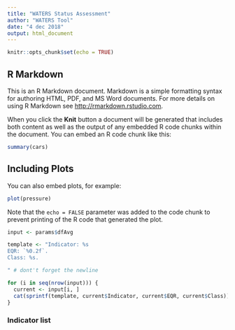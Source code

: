```yaml
---
title: "WATERS Status Assessment"
author: "WATERS Tool"
date: "4 dec 2018"
output: html_document
---
```


```r
knitr::opts_chunk$set(echo = TRUE)
```

## R Markdown

This is an R Markdown document. Markdown is a simple formatting syntax for authoring HTML, PDF, and MS Word documents. For more details on using R Markdown see <http://rmarkdown.rstudio.com>.

When you click the **Knit** button a document will be generated that includes both content as well as the output of any embedded R code chunks within the document. You can embed an R code chunk like this:

```r
summary(cars)
```

## Including Plots

You can also embed plots, for example:

```r
plot(pressure)
```

Note that the `echo = FALSE` parameter was added to the code chunk to prevent printing of the R code that generated the plot.





<div class="col2">

```r
input <- params$dfAvg

template <- "Indicator: %s
EQR: `%0.2f`.
Class: %s.

" # dont't forget the newline

for (i in seq(nrow(input))) {
  current <- input[i, ]
  cat(sprintf(template, current$Indicator, current$EQR, current$Class))
}

```
</div>
### Indicator list
